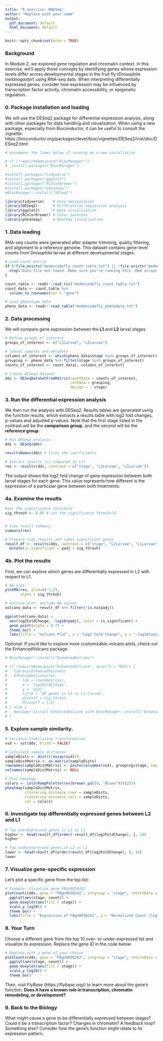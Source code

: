 ```yaml
---
title: "R exercise: RNASeq"
author: "Replace with your name"
output:
  pdf_document: default
  html_document: default
---
```


```r
knitr::opts_chunk$set(echo = TRUE)
```
### Background
In Module 2, we explored gene regulation and chromatin context. In this exercise, we’ll apply those concepts by identifying genes whose expression levels differ across developmental stages in the fruit fly (*Drosophila melanogaster*) using RNA-seq data. When interpreting differentially expressed genes, consider how expression may be influenced by transcription factor activity, chromatin accessibility, or epigenetic regulation.

### 0. Package installation and loading

We will use the DESeq2 package for differential expression analysis, along with other packages for data handling and visualization. When using a new package, especially from Bioconductor, it can be useful to consult the vignette:
https://bioconductor.org/packages/devel/bioc/vignettes/DESeq2/inst/doc/DESeq2.html

```r
# Uncomment the lines below if running on a new installation

# if (!requireNamespace("BiocManager"))
#  install.packages("BiocManager")

#install.packages("tidyverse")
#install.packages("ggplot2")
#install.packages("RColorBrewer")
#install.packages("pheatmap")
#BiocManager::install("DESeq2")

library(tidyverse)    # Data manipulation
library(DESeq2)       # Differential expression analysis
library(ggplot2)      # Data visualization
library(RColorBrewer) # Color palettes
library(pheatmap)     # Heatmap visualization
```

### 1. Data loading

RNA-seq counts were generated after adapter trimming, quality filtering, and alignment to a reference genome. This dataset contains gene-level counts from *Drosophila* larvae at different developmental stages.

```r
# Load count matrix
if (!file.exists("modencodefly_count_table.txt") || !file.exists("modencodefly_phenodata.txt")) {
  stop("Data file not found. Make sure you're running this .Rmd script from the same directory as the data file. Download the data from the course GitHub repository, unzip Module_3-8_data.zip, and place it in the working directory, e.g. bio543-2025summer/module_3")
}

count_table <- readr::read_tsv("modencodefly_count_table.txt")
count_data <- count_table %>%
  column_to_rownames(var = "gene")

# Load phenotype data
pheno_data <- readr::read_table("modencodefly_phenodata.txt")
```

### 2. Data processing

We will compare gene expression between the **L1** and **L2** larval stages.

```r
# Define groups of interest
groups_of_interest <- c("L1Larvae", "L2Larvae")

# Subset samples and metadata
columns_of_interest <- which(pheno_data$stage %in% groups_of_interest)
grouping <- pheno_data %>% filter(stage %in% groups_of_interest)
counts_of_interest <- count_data[, columns_of_interest]

# Create DESeq2 dataset
dds <- DESeqDataSetFromMatrix(countData = counts_of_interest,
                              colData = grouping,
                              design = ~ stage)
```

### 3. Run the differential expression analysis

We then run the analysis with DESeq2. Results tables are generated using the function results, which extracts a results table with log2 fold changes, p-values and adjusted p-values. Note that the first stage listed in the contrast will be the **comparison group**, and the second will be the **reference group**. 

```r
# Run DESeq2 analysis
dds <- DESeq(dds)

resultsNames(dds) # lists the coefficients

# Extract results (L2 compared to L1)
res <- results(dds, contrast = c("stage", "L2Larvae", "L1Larvae"))
```

The output shows the log2 fold change of gene expression between both larval stages for each gene. This value represents how different is the expression of a particular gene between both treatments.

### 4a. Examine the results
```r
#set the significance threshold
sig_thresh <- 0.05 # set the significance threshold


# View result summary
summary(res)

# Prepare tidy results and label significant genes
result_df <- results(dds, contrast = c("stage", "L2Larvae", "L1Larvae"), tidy = TRUE) %>%
  mutate(is_significant = padj < sig_thresh)
```

### 4b. Plot the results

First, we can explore which genes are differentially expressed in L2 with respect to L1.

```r
# MA plot
plotMA(res, ylim=c(-2,2),
       alpha = sig_thresh)

# Volcano plot, exclude NA values
volcano_data <- result_df %>% filter(!is.na(padj))

ggplot(volcano_data) +
  aes(log2FoldChange, -log10(padj), color = is_significant) +
  geom_point(alpha = 0.7) +
  theme_bw() +
  labs(title = "Volcano Plot", x = "Log2 Fold Change", y = "-log10(adjusted p-value)")

```

Optional: If you’d like to explore more customizable volcano plots, check out the EnhancedVolcano package.
```r
# BiocManager::install("EnhancedVolcano")

# if (requireNamespace("EnhancedVolcano", quietly = TRUE)) {
#   library(EnhancedVolcano)
#   EnhancedVolcano(res,
#       lab = rownames(res),
#       x = 'log2FoldChange',
#       y = 'padj',
#       title = 'DE genes in L2 vs L1 larvae',
#       pCutoff = sig_thresh,
#       FCcutoff = 1.5)
# } else {
#   message("Install EnhancedVolcano with BiocManager::install('EnhancedVolcano') to run this plot.")
# }
```

### 5. Explore sample similarity.

```r

# Variance-stabilizing transformation
vsd <- vst(dds, blind = FALSE)

# Calculate sample distances
sampleDists <- dist(t(assay(vsd)))
sampleDistMatrix <- as.matrix(sampleDists)
rownames(sampleDistMatrix) <- paste(colnames(vsd), grouping$stage, sep = "-")
colnames(sampleDistMatrix) <- NULL

# Plot heatmap
colors <- colorRampPalette(rev(brewer.pal(9, "Blues")))(255)
pheatmap(sampleDistMatrix,
         clustering_distance_rows = sampleDists,
         clustering_distance_cols = sampleDists,
         col = colors)

```

### 6. Investigate top differentially expressed genes between L2 and L1

```r

# Top overexpressed genes in L2 vs L1
higher <- head(result_df[order(-result_df$log2FoldChange), ], 10)
higher

# Top underexpressed genes in L2 vs L1
lower <- head(result_df[order(result_df$log2FoldChange), ], 10)
lower

```

### 7. Visualize gene-specific expression
Let's plot a specific gene from the top list:

```r

# Example: Visualize gene FBgn0038242
plotCounts(dds, gene = "FBgn0038242", intgroup = "stage", returnData = TRUE) %>%
  ggplot(aes(stage, count)) +
  geom_boxplot(aes(fill = stage)) +
  scale_y_log10() +
  theme_bw() +
  labs(title = "Expression of FBgn0038242", y = "Normalized Count (log10 scale)")


```

### 8. Your Turn
Choose a different gene from the top 10 over- or under-expressed list and visualize its expression. Replace the gene ID in the code below.

```r
# Replace with a gene of your choice
plotCounts(dds, gene = "FBgn0038242", intgroup = "stage", returnData = TRUE) %>%
  ggplot(aes(stage, count)) +
  geom_boxplot(aes(fill = stage)) +
  scale_y_log10() +
  theme_bw()

```

Then, visit FlyBase (https://flybase.org/) to learn more about the gene's function.
**Does it have a known role in transcription, chromatin remodeling, or development?**

### 9. Back to the Biology
What might cause a gene to be differentially expressed between stages? Could it be a transcription factor? Changes in chromatin? A feedback loop? Something else? Consider how the gene's function might relate to its expression pattern.
